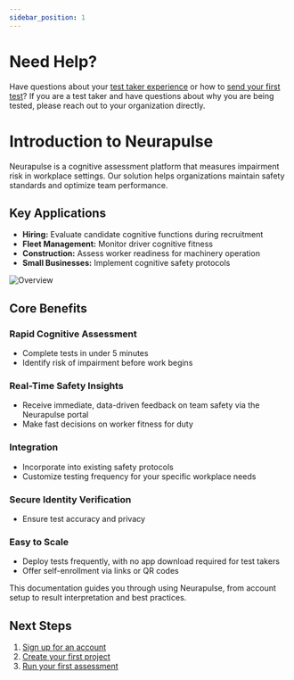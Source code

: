 ```yaml
---
sidebar_position: 1
---
```


# Need Help?

Have questions about your [test taker experience](../Test-Taker-Experience/test-taker-journey) or how to [send your first test](../Projects/creating-a-project)? If you are a test taker and have questions about why you are being tested, please reach out to your organization directly.

# Introduction to Neurapulse

Neurapulse is a cognitive assessment platform that measures impairment risk in workplace settings. Our solution helps organizations maintain safety standards and optimize team performance.

## Key Applications

- **Hiring:** Evaluate candidate cognitive functions during recruitment
- **Fleet Management:** Monitor driver cognitive fitness
- **Construction:** Assess worker readiness for machinery operation
- **Small Businesses:** Implement cognitive safety protocols

![Overview](./images/overview.png)

## Core Benefits

### Rapid Cognitive Assessment

- Complete tests in under 5 minutes
- Identify risk of impairment before work begins

### Real-Time Safety Insights

- Receive immediate, data-driven feedback on team safety via the Neurapulse portal
- Make fast decisions on worker fitness for duty

### Integration

- Incorporate into existing safety protocols
- Customize testing frequency for your specific workplace needs

### Secure Identity Verification

- Ensure test accuracy and privacy

### Easy to Scale

- Deploy tests frequently, with no app download required for test takers
- Offer self-enrollment via links or QR codes

<Note>
  This documentation guides you through using Neurapulse, from account setup to
  result interpretation and best practices.
</Note>

## Next Steps

1. [Sign up for an account](../Getting-Started/signing-up)
2. [Create your first project](../Projects/creating-a-project)
3. [Run your first assessment](../Projects/running-tests)
